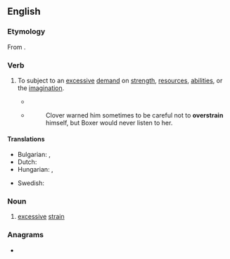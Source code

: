 ==English==

===Etymology===
From {{prefix|en|over|strain|pos=verb}}.

===Verb===
{{en-verb}}

# {{lb|en|ambitransitive}} To subject to an [[excessive]] [[demand]] on [[strength]], [[resource]]s, [[abilities]], or the [[imagination]].
#* {{quote-book|en|year=1834|author={{w|Letitia Elizabeth Landon}}|title=Francesca Carrara|volume=3|page=134|text=The very phrase of "generous forbearance" shocked her as '''overstrained'''; but she did marvel that Lord Avonleigh felt neither pained nor embarrassed in a situation where such sensations seemed inevitable.}}
#* {{RQ:Orwell Animal Farm|6}}
#*: Clover warned him sometimes to be careful not to '''overstrain''' himself, but Boxer would never listen to her.

====Translations====
{{trans-top|subject to an excessive demand}}
* Bulgarian: {{t|bg|пренапрягам}}, {{t+|bg|преуморявам}}
* Dutch: {{t+|nl|overbelasten}}
* Hungarian: {{t+|hu|túlfeszít}}, {{t+|hu|túlerőltet}}
{{trans-mid}}
* Swedish: {{t+|sv|överanstränga}}
{{trans-bottom}}

===Noun===
{{en-noun|?}}

# [[excessive]] [[strain]]

===Anagrams===
* {{anagrams|en|a=aeinorrstv|overtrains}}